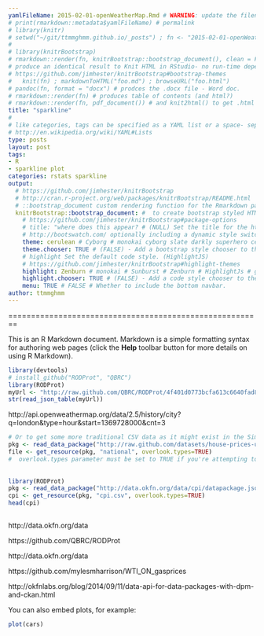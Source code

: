 ```yaml
---
yamlFileName: 2015-02-01-openWeatherMap.Rmd # WARNING: update the filename?
# print(rmarkdown::metadata$yamlFileName) # permalink
# library(knitr)
# setwd("~/git/ttmmghmm.github.io/_posts") ; fn <- "2015-02-01-openWeatherMap.Rmd" ; knit(fn)  # to get the .md file 
#
# library(knitrBootstrap)
# rmarkdown::render(fn, knitrBootstrap::bootstrap_document(), clean = FALSE) # no md?
# produce an identical result to Knit HTML in RStudio- no run-time dependency on RStudio
# https://github.com/jimhester/knitrBootstrap#bootstrap-themes
#   knit(fn) ; markdownToHTML("foo.md") ; browseURL("foo.html")
# pandoc(fn, format = "docx") # prodces the .docx file - Word doc.
# rmarkdown::render(fn) # produces table of contents (and html?)
# rmarkdown::render(fn, pdf_document()) # and knit2html() to get .html from .md
title: "sparkline"
#
# like categories, tags can be specified as a YAML list or a space- separated string.
# http://en.wikipedia.org/wiki/YAML#Lists
type: posts
layout: post
tags:
- R
- sparkline plot
categories: rstats sparkline
output:
  # https://github.com/jimhester/knitrBootstrap
  # http://cran.r-project.org/web/packages/knitrBootstrap/README.html
  # ::bootstrap_document custom rendering function for the Rmarkdown package.
  knitrBootstrap::bootstrap_document: #  to create bootstrap styled HTML reports - not .md
    # https://github.com/jimhester/knitrBootstrap#package-options
    # title: "where does this appear? # (NULL) Set the title for the html document
    # http://bootswatch.com/ optionally including a dynamic style switch.
    theme: cerulean # Cyborg # monokai cyborg slate darkly superhero cerulean 
    theme.chooser: TRUE # (FALSE) - Add a bootstrap style chooser to the page.
    # highlight Set the default code style. (HighlightJS)
    # https://github.com/jimhester/knitrBootstrap#highlight-themes
    highlight: Zenburn # monokai # Sunburst # Zenburn # HighlightJs # google code 
    highlight.chooser: TRUE # (FALSE) - Add a code style chooser to the page.
    menu: TRUE # FALSE # Whether to include the bottom navbar.
author: ttmmghmm
---
```


========================================================

This is an R Markdown document. Markdown is a simple formatting syntax for authoring web pages (click the **Help** toolbar button for more details on using R Markdown).
```r
library(devtools)
# install_github("RODProt", "QBRC")
library(RODProt)
myUrl <- "http://raw.github.com/QBRC/RODProt/4f401d0773bcfa613c6640fad8cce356b28ecf95/inst/extdata/mixed.json"
str(read_json_table(myUrl))
```

http://api.openweathermap.org/data/2.5/history/city?q=london&type=hour&start=1369728000&cnt=3

```r
# Or to get some more traditional CSV data as it might exist in the Simple Data Format:
pkg <- read_data_package("http://raw.github.com/datasets/house-prices-us/0b5042bbe9a2c2537a3bd708287321396b534710/datapackage.json")
file <- get_resource(pkg, "national", overlook.types=TRUE)
#  overlook.types parameter must be set to TRUE if you're attempting to load a file that has an unsupported data type (such as date)
 
 
library(RODProt)
pkg <- read_data_package("http://data.okfn.org/data/cpi/datapackage.json")
cpi <- get_resource(pkg, "cpi.csv", overlook.types=TRUE)
head(cpi)
 
```


http://data.okfn.org/data
 
https://github.com/QBRC/RODProt
 
http://data.okfn.org/data 
 
https://github.com/mylesmharrison/WTI_ON_gasprices
 
http://okfnlabs.org/blog/2014/09/11/data-api-for-data-packages-with-dpm-and-ckan.html
 

You can also embed plots, for example:

```r
plot(cars)
```

